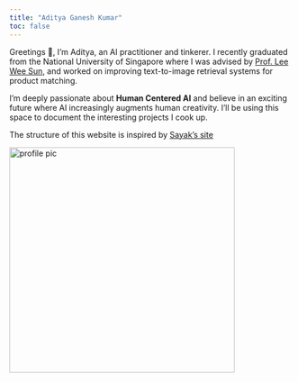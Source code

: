 ```yaml
---
title: "Aditya Ganesh Kumar"
toc: false
---
```


Greetings 👋, I'm Aditya, an AI practitioner and tinkerer. I recently graduated 
from the National University of Singapore where I was advised by 
[Prof. Lee Wee Sun](https://www.comp.nus.edu.sg/~leews/), and worked
on improving text-to-image retrieval systems for product matching.

I'm deeply passionate about **Human Centered AI** and believe in an exciting future
where AI increasingly augments human creativity. I'll be using this space to document
the interesting projects I cook up.

The structure of this website is inspired by [Sayak's site](https://sayak.dev)

<img src="profile-pic.png" alt="profile pic" width="400"/>